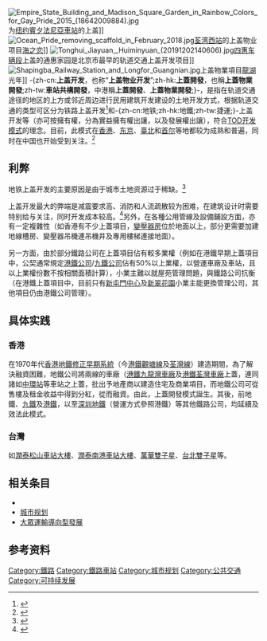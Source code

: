 {{NoteTA |G1=Railway |G2=Transport
|T=zh-cn:上盖开发;zh-hk:上蓋開發;zh-tw:車站共構開發;
|1=zh-cn:上盖;zh-hk:上蓋;zh-tw:車站共構;
}}
{{globalize|area=香港}}
[[File:Empire_State_Building_and_Madison_Square_Garden_in_Rainbow_Colors_for_Gay_Pride_2015_(18642009884).jpg|thumb]]为[[賓夕法尼亞車站_(紐約市)|纽约賓夕法尼亞車站]]的上盖]]
[[File:Ocean_Pride_removing_scaffold_in_February_2018.jpg|thumb]][[荃湾西站|荃湾西站]]的上盖物业项目[[海之恋|海之恋]]]]
[[File:Tonghui_Jiayuan,_Huiminyuan_(20191202140606).jpg|thumb]][[四惠车辆段|四惠车辆段]]上盖的通惠家园是北京市最早的轨道交通上盖开发项目]]
[[File:Shapingba_Railway_Station_and_Longfor_Guangnian.jpg|thumb]]上盖物業項目[[龍湖地產|龍湖]]光年]]
-{zh-cn:'''上盖开发'''，也称“'''上盖物业开发'''”;zh-hk:'''上蓋開發'''，也稱'''上蓋物業開發''';zh-tw:'''車站共構開發'''，中港稱'''上蓋開發'''、'''上蓋物業開發''';}-，是指在轨道交通途径的地区的上方或邻近周边进行民用建筑开发建设的土地开发方式，根据轨道交通的类型可区分为铁路上盖开发<ref>{{cite journal | title=铁路上盖开发研究 | author=姚华伟 | journal=山西建筑 | year=2013 | volume=21}}</ref>和-{zh-cn:地铁;zh-hk:地鐵;zh-tw:捷運;}-上盖开发等（亦可按擁有權，分為實益擁有權出讓，以及發展權出讓），符合[[TOD开发模式|TOD开发模式]]的理念。目前，此模式在[[香港|香港]]、[[东京|东京]]、[[臺北都會區|臺北]]和[[首尔|首尔]]等地都较为成熟和普遍，同时在中国也开始受到关注。<ref>{{cite web| url=http://epaper.jinghua.cn/html/2011-05/20/content_661247.htm| title=地铁上盖物业逐鹿北京| publisher=京华时报| accessdate=2013-09-10| deadurl=yes| archiveurl=https://web.archive.org/web/20110727175915/http://epaper.jinghua.cn/html/2011-05/20/content_661247.htm| archivedate=2011-07-27}}</ref>

== 利弊 ==
地铁上盖开发的主要原因是由于城市土地资源过于稀缺。<ref>{{cite journal | title=香港地铁及上盖物业开发情况调研及其对深圳市地铁上盖物业开发建设的启示 | author=林楚娟等 | journal=科技和产业 |date=2011年12月}}</ref>

上盖开发最大的弊端是减震要求高、消防和人流疏散较为困难，在建筑设计时需要特别给与关注，同时开发成本较高。<ref>{{cite journal | title=深圳地铁前海车辆段上盖物业开发建筑设计方案的应用 | author=徐伟工 | journal=福建建设科技 |date=2011年4月}}</ref>另外，在各種公用管線及設備鋪設方面，亦有一定複雜性（如香港有不少上蓋項目，[[變電所|變壓器房]]位於地面以上，部分更需要加建地線槽房、變壓器吊機連吊機井及專用樓梯連接地面）。

另一方面，由於部分鐵路公司在上蓋項目佔有較多業權（例如在港鐵早期上蓋項目中，公契通常規定[[港鐵公司|港鐵公司]]/[[九鐵公司|九鐵公司]]佔有50%以上業權，以營運車廠及車站，且以上業權份數不按相關面積計算），小業主難以就屋苑管理問題，與鐵路公司抗衡（在港鐵上蓋項目中，目前只有[[新屯門中心|新屯門中心]]及[[新翠花園|新翠花園]]小業主能更換管理公司，其他項目仍由港鐵公司管理）。

== 具体实践 ==
===香港===
在1970年代[[香港地鐵|香港地鐵]][[修正早期系統|修正早期系統]]（今[[港鐵|港鐵]][[觀塘線|觀塘線]]及[[荃灣線|荃灣線]]）建造期間，為了解決融資困難，地鐵公司將兩線的車廠（[[港鐵九龍灣車廠|港鐵九龍灣車廠]]及[[港鐵荃灣車廠|港鐵荃灣車廠]]上蓋，連同諸如[[中環站|中環站]]等車站之上蓋，批出予地產商以建造住宅及商業項目，而地鐵公司可從售樓及租金收益中得到分紅，從而融資。由此，上蓋開發模式誕生。其後，前地鐵、[[九鐵|九鐵]]及[[港鐵|港鐵]]，以至[[深圳地鐵|深圳地鐵]]（營運方式參照港鐵）等其他鐵路公司，均延續及效法此模式。

===台灣===
如[[潤泰松山車站大樓|潤泰松山車站大樓]]、[[潤泰南港車站大樓|潤泰南港車站大樓]]、[[萬華車站|萬華雙子星]]、[[台北雙子星|台北雙子星]]等。

== 相关条目 ==
* {{Link-en|上空權|air rights}}
* [[城市规划|城市规划]]
* [[大眾運輸導向型發展|大眾運輸導向型發展]]

== 参考资料 ==
{{reflist}}

{{城市与区域规划}}
{{Portal bar|交通|鐵路}}

[[Category:鐵路|Category:鐵路]]
[[Category:鐵路車站|Category:鐵路車站]]
[[Category:城市规划|Category:城市规划]]
[[Category:公共交通|Category:公共交通]]
[[Category:可持续发展|Category:可持续发展]]
